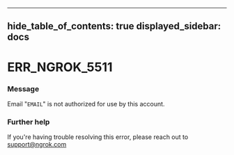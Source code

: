 

---
hide_table_of_contents: true
displayed_sidebar: docs
---


# ERR_NGROK_5511

### Message
Email "`EMAIL`" is not authorized for use by this account.

<ErrorDetails />



### Further help
If you're having trouble resolving this error, please reach out to [support@ngrok.com](mailto:support@ngrok.com?subject=Help%20with%20ERR_NGROK_5511)

